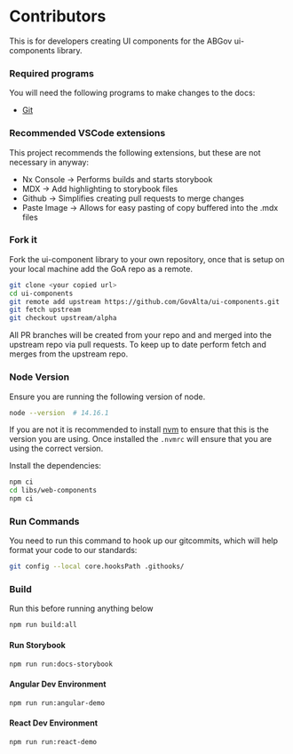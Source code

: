
<Meta title="Setup/Contributors" />

# Contributors

<Note type="caution">
  This is for developers creating UI components for the ABGov ui-components
  library.
</Note>

### Required programs

You will need the following programs to make changes to the docs:

- [Git](https://git-scm.com/downloads)

### Recommended VSCode extensions

This project recommends the following extensions, but these are not necessary in anyway:

- Nx Console -> Performs builds and starts storybook
- MDX -> Add highlighting to storybook files
- Github -> Simplifies creating pull requests to merge changes
- Paste Image -> Allows for easy pasting of copy buffered into the .mdx files

### Fork it

Fork the ui-component library to your own repository, once that is setup on your local machine add the GoA repo as a remote.

```bash
git clone <your copied url>
cd ui-components
git remote add upstream https://github.com/GovAlta/ui-components.git
git fetch upstream
git checkout upstream/alpha
```

All PR branches will be created from your repo and and merged into the upstream repo via pull requests. To keep up to date perform fetch and merges from the upstream repo.

### Node Version

Ensure you are running the following version of node.

```bash
node --version  # 14.16.1
```

If you are not it is recommended to install [nvm](https://github.com/nvm-sh/nvm) to ensure that this is the version you are using. Once installed the `.nvmrc` will ensure that you are using the correct version.

Install the dependencies:

```bash
npm ci
cd libs/web-components
npm ci
```

### Run Commands

You need to run this command to hook up our gitcommits, which will help format your code to our standards:

```bash
git config --local core.hooksPath .githooks/
```

### Build

Run this before running anything below

```bash
npm run build:all
```

#### Run Storybook

```bash
npm run run:docs-storybook
```

#### Angular Dev Environment

```bash
npm run run:angular-demo
```

#### React Dev Environment

```bash
npm run run:react-demo
```
